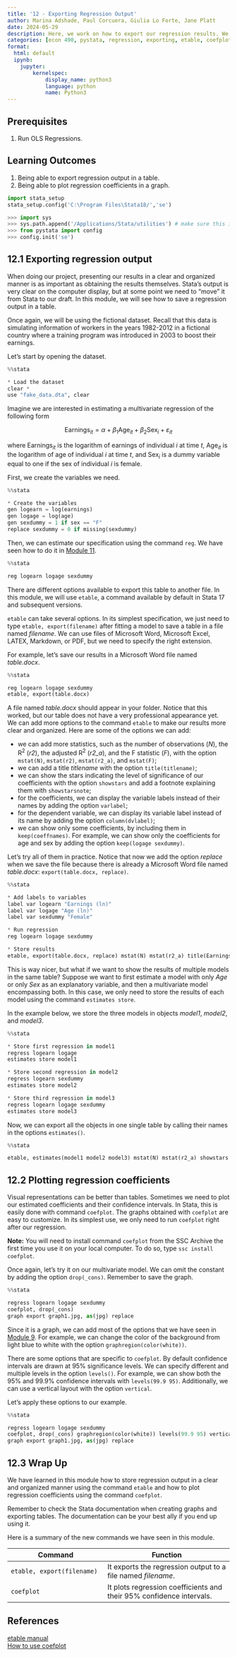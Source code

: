 ```yaml
---
title: '12 - Exporting Regression Output'
author: Marina Adshade, Paul Corcuera, Giulia Lo Forte, Jane Platt
date: 2024-05-29
description: Here, we work on how to export our regression results. We introduce some commands to make our regression results look professional and to present our coefficients in a meaningful manner. 
categories: [econ 490, pystata, regression, exporting, etable, coefplot, visualization]
format:
  html: default
  ipynb:
    jupyter:
        kernelspec:
            display_name: python3
            language: python
            name: Python3
---
```


## Prerequisites

1. Run OLS Regressions.

## Learning Outcomes

1. Being able to export regression output in a table. 
2. Being able to plot regression coefficients in a graph.


```python
import stata_setup
stata_setup.config('C:\Program Files\Stata18/','se')
```

```python
>>> import sys
>>> sys.path.append('/Applications/Stata/utilities') # make sure this is the same as what you set up in Module - 1, Section 1.5.1: Setting Up PyStata
>>> from pystata import config
>>> config.init('se')
```

## 12.1 Exporting regression output

When doing our project, presenting our results in a clear and organized manner is as important as obtaining the results themselves. Stata's output is very clear on the computer display, but at some point we need to "move" it from Stata to our draft. In this module, we will see how to save a regression output in a table.

Once again, we will be using the fictional dataset. Recall that this data is simulating information of workers in the years 1982-2012 in a fictional country where a training program was introduced in 2003 to boost their earnings.

Let's start by opening the dataset.

```python
%%stata

* Load the dataset
clear *
use "fake_data.dta", clear
```

Imagine we are interested in estimating a multivariate regression of the following form

$$
\text{Earnings}_{it} = \alpha + \beta_1 \text{Age}_{it} + \beta_2 \text{Sex}_i + \varepsilon_{it}
$$

where $\text{Earnings}_{it}$ is the logarithm of earnings of individual $i$ at time $t$, $\text{Age}_{it}$ is the logarithm of age of individual $i$ at time $t$, and $\text{Sex}_i$ is a dummy variable equal to one if the sex of individual $i$ is female.

First, we create the variables we need.

```python
%%stata

* Create the variables
gen logearn = log(earnings)
gen logage = log(age)
gen sexdummy = 1 if sex == "F"
replace sexdummy = 0 if missing(sexdummy)
```

Then, we can estimate our specification using the command `reg`. We have seen how to do it in [Module 11](https://comet.arts.ubc.ca/docs/econ_490/econ490-stata/11_Linear_Reg.html). 

```python
%%stata

reg logearn logage sexdummy
```

There are different options available to export this table to another file. In this module, we will use `etable`, a command available by default in Stata 17 and subsequent versions.

`etable` can take several options. In its simplest specification, we just need to type `etable, export(filename)` after fitting a model to save a table in a file named *filename*. We can use files of Microsoft Word, Microsoft Excel, LATEX, Markdown, or PDF, but we need to specify the right extension.

For example, let's save our results in a Microsoft Word file named *table.docx*.

```python
%%stata

reg logearn logage sexdummy
etable, export(table.docx)
```

A file named *table.docx* should appear in your folder. Notice that this worked, but our table does not have a very professional appearance yet. We can add more options to the command `etable` to make our results more clear and organized.
Here are some of the options we can add:

- we can add more statistics, such as the number of observations (*N*), the R$^2$ (*r2*), the adjusted R$^2$ (*r2_a*), and the F statistic (*F*), with the option `mstat(N)`, `mstat(r2)`, `mstat(r2_a)`, and `mstat(F)`; 
- we can add a title *titlename* with the option `title(titlename)`;
- we can show the stars indicating the level of significance of our coefficients with the option `showstars` and add a footnote explaining them with `showstarsnote`;
- for the coefficients, we can display the variable labels instead of their names by adding the option `varlabel`;
- for the dependent variable, we can display its variable label instead of its name by adding the option `column(dvlabel)`;
- we can show only some coefficients, by including them in `keep(coeffnames)`. For example, we can show only the coefficients for age and sex by adding the option `keep(logage sexdummy)`.

Let's try all of them in practice. Notice that now we add the option *replace* when we save the file because there is already a Microsoft Word file named *table.docx*: `export(table.docx, replace)`.

```python
%%stata

* Add labels to variables
label var logearn "Earnings (ln)"
label var logage "Age (ln)"
label var sexdummy "Female"

* Run regression
reg logearn logage sexdummy

* Store results
etable, export(table.docx, replace) mstat(N) mstat(r2_a) title(Earnings) showstars showstarsnote keep(logage sexdummy) varlabel column(dvlabel)
```

This is way nicer, but what if we want to show the results of multiple models in the same table?
Suppose we want to first estimate a model with only *Age* or only *Sex* as an explanatory variable, and then a multivariate model encompassing both. In this case, we only need to store the results of each model using the command `estimates store`.

In the example below, we store the three models in objects *model1*, *model2*, and *model3*.

```python
%%stata

* Store first regression in model1
regress logearn logage
estimates store model1

* Store second regression in model2
regress logearn sexdummy
estimates store model2

* Store third regression in model3
regress logearn logage sexdummy
estimates store model3
```

Now, we can export all the objects in one single table by calling their names in the options `estimates()`.

```python
%%stata

etable, estimates(model1 model2 model3) mstat(N) mstat(r2_a) showstars showstarsnote varlabel column(dvlabel) export(table.docx, replace)
```

## 12.2 Plotting regression coefficients

Visual representations can be better than tables. Sometimes we need to plot our estimated coefficients and their confidence intervals. 
In Stata, this is easily done with command `coefplot`. The graphs obtained with `coefplot` are easy to customize. In its simplest use, we only need to run `coefplot` right after our regression.

<div class="alert alert-info">

**Note:** You will need to install command `coefplot` from the SSC Archive the first time you use it on your local computer. To do so, type `ssc install coefplot`. </div>

Once again, let's try it on our multivariate model. We can omit the constant by adding the option `drop(_cons)`. Remember to save the graph.

```python
%%stata

regress logearn logage sexdummy
coefplot, drop(_cons)
graph export graph1.jpg, as(jpg) replace
```

Since it is a graph, we can add most of the options that we have seen in [Module 9](https://comet.arts.ubc.ca/docs/econ_490/econ490-stata/9_Stata_Graphs.html). For example, we can change the color of the background from light blue to white with the option `graphregion(color(white))`.

There are some options that are specific to `coefplot`. By default confidence intervals are drawn at 95% significance levels. We can specify different and multiple levels in the option `levels()`. For example, we can show both the 95% and 99.9% confidence intervals with `levels(99.9 95)`. 
Additionally, we can use a vertical layout with the option `vertical`.

Let's apply these options to our example.

```python
%%stata

regress logearn logage sexdummy
coefplot, drop(_cons) graphregion(color(white)) levels(99.9 95) vertical
graph export graph1.jpg, as(jpg) replace
```

## 12.3 Wrap Up
We have learned in this module how to store regression output in a clear and organized manner using the command `etable` and how to plot regression coefficients using the command `coefplot`.

Remember to check the Stata documentation when creating graphs and exporting tables. The documentation can be your best ally if you end up using it.

Here is a summary of the new commands we have seen in this module.

|Command| Function|
|-------|---------|
|`etable, export(filename)`|It exports the regression output to a file named *filename*.|
|`coefplot`|It plots regression coefficients and their 95% confidence intervals.|

## References 

[etable manual](https://www.stata.com/manuals/retable.pdf) <br>
[How to use coefplot](https://repec.sowi.unibe.ch/stata/coefplot/getting-started.html) <br>

